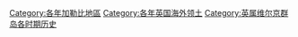 [[Category:各年加勒比地區|Category:各年加勒比地區]]
[[Category:各年英国海外领土|Category:各年英国海外领土]]
[[Category:英属维尔京群岛各时期历史|Category:英属维尔京群岛各时期历史]]